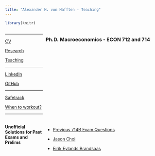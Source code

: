 ```yaml
---
title: "Alexander H. von Hafften - Teaching"
---
```


```r
library(knitr)
```

:::: {style="display: grid; grid-template-columns: 1fr 3fr; grid-column-gap: 10px;"}


::: {}

---

[CV](https://vonhafften.github.io/cv.pdf)

[Research](https://vonhafften.github.io/research.html)

[Teaching](https://vonhafften.github.io/teaching.html)

---

[LinkedIn](https://www.linkedin.com/in/alexander-h-von-hafften-9a48098b/)

[GitHub](https://github.com/vonhafften)

---

[Safetrack](https://safetrack.bandcamp.com/)

[When to workout?](https://vonhafften.github.io/when_to_workout.html)

---

:::

::: {}


### Ph.D. Macroeconomics - ECON 712 and 714

#### Unofficial Solutions for Past Exams and Prelims

- [Previous 714B Exam Questions](https://vonhafften.github.io/econ714b_pastexamquestions.html)

- [Jason Choi](https://sites.google.com/site/jasonchoihj/teaching/prelim-2019?authuser=0)

- [Eirik Eylands Brandsaas](https://sites.google.com/site/eirikbrandsaas/teaching/prelim2018)

:::

::::